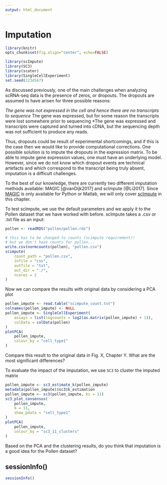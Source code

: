 ```yaml
---
output: html_document
---
```


# Imputation

```r
library(knitr)
opts_chunk$set(fig.align="center", echo=FALSE)
```
```r
library(scImpute)
library(SC3)
library(scater)
library(SingleCellExperiment)
set.seed(1234567)
```


As discussed previously, one of the main challenges when analyzing scRNA-seq data is the presence of zeros, or dropouts. The dropouts are assumed to have arisen for three possible reasons:

*The gene was not expressed in the cell and hence there are no transcripts to sequence
*The gene was expressed, but for some reason the transcripts were lost somewhere prior to sequencing
*The gene was expressed and transcripts were captured and turned into cDNA, but the sequencing depth was not sufficient to produce any reads.

Thus, dropouts could be result of experimental shortcomings, and if this is the case then we would like to provide computational corrections. One possible solution is to impute the dropouts in the expression matrix. To be able to impute gene expression values, one must have an underlying model. However, since we do not know which dropout events are technical artefacts and which correspond to the transcript being truly absent, imputation is a difficult challenges.

To the best of our knowledge, there are currently two different imputation methods available: MAGIC [@vanDijk2017] and scImpute [@Li2017]. Since [MAGIC](https://github.com/pkathail/magic) is only available for Python or Matlab, we will only cover [scImpute](https://github.com/Vivianstats/scImpute) in this chapter.

To test scImpute, we use the default parameters and we apply it to the Pollen dataset that we have worked with before. scImpute takes a .csv or .txt file as an input:

```r
pollen <- readRDS("pollen/pollen.rds")

# this has to be changed to counts (scimpute requirement)! 
# but we don't have counts for pollen...
write.csv(normcounts(pollen), "pollen.csv")
scimpute(
    count_path = "pollen.csv",
    infile = "csv",
    outfile = "txt", 
    out_dir = "./",
    ncores = 2
)
```

Now we can compare the results with original data by considering a PCA plot

```r
pollen_impute <- read.table("scimpute_count.txt")
colnames(pollen_impute) <- NULL
pollen_impute <- SingleCellExperiment(
    assays = list(logcounts = log2(as.matrix(pollen_impute) + 1)), 
    colData = colData(pollen)
)
plotPCA(
    pollen_impute, 
    colour_by = "cell_type1"
)
```

Compare this result to the original data in Fig. X, Chapter Y. What are the most significant differences?

To evaluate the impact of the imputation, we use `SC3` to cluster the imputed matrix
```r
pollen_impute <- sc3_estimate_k(pollen_impute)
metadata(pollen_impute)$sc3$k_estimation
pollen_impute <- sc3(pollen_impute, ks = 11)
sc3_plot_consensus(
    pollen_impute, 
    k = 11, 
    show_pdata = "cell_type1"
)
plotPCA(
    pollen_impute, 
    colour_by = "sc3_11_clusters"
)
```

Based on the PCA and the clustering results, do you think that imputation is a good idea for the Pollen dataset?

## sessionInfo()

```r
sessionInfo()
```
